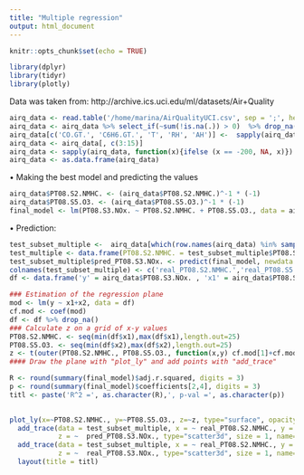 ```yaml
---
title: "Multiple regression"
output: html_document
---
```


```r
knitr::opts_chunk$set(echo = TRUE)
```

```r
library(dplyr)
library(tidyr)
library(plotly)
```

Data was taken from: http://archive.ics.uci.edu/ml/datasets/Air+Quality

```r
airq_data <- read.table('/home/marina/AirQualityUCI.csv', sep = ';', header = TRUE, dec = ",")
airq_data <- airq_data %>% select_if(~sum(!is.na(.)) > 0)  %>% drop_na()
airq_data[c('CO.GT.', 'C6H6.GT.', 'T', 'RH', 'AH')] <-  sapply(airq_data[c('CO.GT.', 'C6H6.GT.', 'T', 'RH', 'AH')], as.numeric)
airq_data <- airq_data[, c(3:15)]
airq_data <- sapply(airq_data, function(x){ifelse (x == -200, NA, x)})
airq_data <- as.data.frame(airq_data)
```

• Making the best model and predicting the values

```r
airq_data$PT08.S2.NMHC. <- (airq_data$PT08.S2.NMHC.)^-1 * (-1)
airq_data$PT08.S5.O3. <- (airq_data$PT08.S5.O3.)^-1 * (-1)
final_model <- lm(PT08.S3.NOx. ~ PT08.S2.NMHC. + PT08.S5.O3., data = airq_data, na.action = na.exclude)
```

• Prediction:

```r
test_subset_multiple <-  airq_data[which(row.names(airq_data) %in% sample(row.names(airq_data), 200, replace = FALSE)), c(5,10,7)]
test_multiple <- data.frame(PT08.S2.NMHC. = test_subset_multiple$PT08.S2.NMHC., PT08.S5.O3. = test_subset_multiple$PT08.S5.O3.)
test_subset_multiple$pred_PT08.S3.NOx. <- predict(final_model, newdata = test_multiple)
colnames(test_subset_multiple) <- c('real_PT08.S2.NMHC.','real_PT08.S5.O3.', 'real_PT08.S3.NOx.', 'pred_PT08.S3.NOx.')
df <- data.frame('y' = airq_data$PT08.S3.NOx. , 'x1' = airq_data$PT08.S2.NMHC., 'x2' = airq_data$PT08.S5.O3.)

### Estimation of the regression plane
mod <- lm(y ~ x1+x2, data = df)
cf.mod <- coef(mod)
df <- df %>% drop_na()
### Calculate z on a grid of x-y values
PT08.S2.NMHC. <- seq(min(df$x1),max(df$x1),length.out=25)
PT08.S5.O3. <- seq(min(df$x2),max(df$x2),length.out=25)
z <- t(outer(PT08.S2.NMHC., PT08.S5.O3., function(x,y) cf.mod[1]+cf.mod[2]*x+cf.mod[3]*y))
#### Draw the plane with "plot_ly" and add points with "add_trace"

R <- round(summary(final_model)$adj.r.squared, digits = 3)
p <- round(summary(final_model)$coefficients[2,4], digits = 3)
titl <- paste('R^2 =', as.character(R),', p-val =', as.character(p))
 

plot_ly(x=~PT08.S2.NMHC., y=~PT08.S5.O3., z=~z, type="surface", opacity=0.7)  %>%
  add_trace(data = test_subset_multiple, x = ~ real_PT08.S2.NMHC., y = ~ real_PT08.S5.O3., 
            z = ~  pred_PT08.S3.NOx., type="scatter3d", size = 1, name= "Predicted", opacity=0.8) %>%
  add_trace(data = test_subset_multiple, x = ~ real_PT08.S2.NMHC., y = ~ real_PT08.S5.O3., 
            z = ~  real_PT08.S3.NOx., type="scatter3d", size = 1, name="Real", opacity=0.8) %>% 
  layout(title = titl)
```
  
